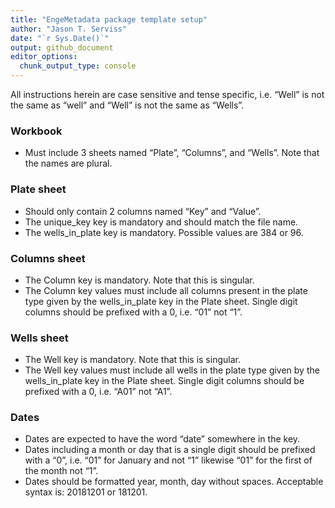 ```yaml
---
title: "EngeMetadata package template setup"
author: "Jason T. Serviss"
date: "`r Sys.Date()`"
output: github_document
editor_options: 
  chunk_output_type: console
---
```


All instructions herein are case sensitive and tense specific, i.e. "Well" is 
not the same as "well" and "Well" is not the same as "Wells".

### Workbook
* Must include 3 sheets named "Plate", "Columns", and "Wells". Note that the 
names are plural.

### Plate sheet
* Should only contain 2 columns named "Key" and "Value".
* The unique_key key is mandatory and should match the file name.
* The wells_in_plate key is mandatory. Possible values are 384 or 96.

### Columns sheet
* The Column key is mandatory. Note that this is singular.
* The Column key values must include all columns present in the plate type given
by the wells_in_plate key in the Plate sheet. Single digit columns should be 
prefixed with a 0, i.e. "01" not "1".

### Wells sheet
* The Well key is mandatory. Note that this is singular.
* The Well key values must include all wells in the plate type given by the 
wells_in_plate key in the Plate sheet. Single digit columns should be prefixed 
with a 0, i.e. "A01" not "A1".

### Dates
* Dates are expected to have the word "date" somewhere in the key.
* Dates including a month or day that is a single digit should be prefixed with
a "0", i.e. "01" for January and not "1" likewise "01" for the first of the 
month not "1".
* Dates should be formatted year, month, day without spaces. Acceptable syntax 
is: 20181201 or 181201.
